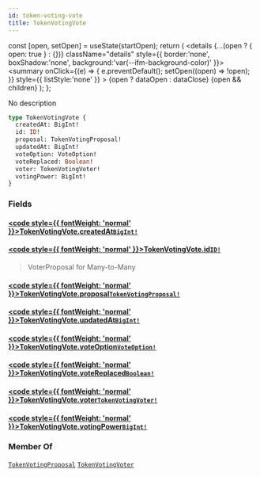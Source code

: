 ```yaml
---
id: token-voting-vote
title: TokenVotingVote
---
```









  const [open, setOpen] = useState(startOpen);
  return (
    <details {...(open ? { open: true } : {})} className="details" style={{ border:'none', boxShadow:'none', background:'var(--ifm-background-color)' }}>
      <summary
        onClick={(e) => {
          e.preventDefault();
          setOpen((open) => !open);
        }}
        style={{ listStyle:'none' }}
      >
      {open ? dataOpen : dataClose}
      </summary>
      {open && children}
    </details>
  );
};








No description


```graphql
type TokenVotingVote {
  createdAt: BigInt!
  id: ID!
  proposal: TokenVotingProposal!
  updatedAt: BigInt!
  voteOption: VoteOption!
  voteReplaced: Boolean!
  voter: TokenVotingVoter!
  votingPower: BigInt!
}
```




### Fields

#### [<code style={{ fontWeight: 'normal' }}>TokenVotingVote.<b>createdAt</b></code>](#)<Bullet />[`BigInt!`](/docs/next/subgraph/reference-guide/scalars/big-int) <Badge class="badge badge--secondary" text="non-null"/> <Badge class="badge badge--secondary" text="scalar"/> 
> 
> 
> 
> 

#### [<code style={{ fontWeight: 'normal' }}>TokenVotingVote.<b>id</b></code>](#)<Bullet />[`ID!`](/docs/next/subgraph/reference-guide/scalars/id) <Badge class="badge badge--secondary" text="non-null"/> <Badge class="badge badge--secondary" text="scalar"/> 
> 
> 
> VoterProposal for Many-to-Many
> 

#### [<code style={{ fontWeight: 'normal' }}>TokenVotingVote.<b>proposal</b></code>](#)<Bullet />[`TokenVotingProposal!`](/docs/next/subgraph/reference-guide/objects/token-voting-proposal) <Badge class="badge badge--secondary" text="non-null"/> <Badge class="badge badge--secondary" text="object"/> 
> 
> 
> 
> 

#### [<code style={{ fontWeight: 'normal' }}>TokenVotingVote.<b>updatedAt</b></code>](#)<Bullet />[`BigInt!`](/docs/next/subgraph/reference-guide/scalars/big-int) <Badge class="badge badge--secondary" text="non-null"/> <Badge class="badge badge--secondary" text="scalar"/> 
> 
> 
> 
> 

#### [<code style={{ fontWeight: 'normal' }}>TokenVotingVote.<b>voteOption</b></code>](#)<Bullet />[`VoteOption!`](/docs/next/subgraph/reference-guide/enums/vote-option) <Badge class="badge badge--secondary" text="non-null"/> <Badge class="badge badge--secondary" text="enum"/> 
> 
> 
> 
> 

#### [<code style={{ fontWeight: 'normal' }}>TokenVotingVote.<b>voteReplaced</b></code>](#)<Bullet />[`Boolean!`](/docs/next/subgraph/reference-guide/scalars/boolean) <Badge class="badge badge--secondary" text="non-null"/> <Badge class="badge badge--secondary" text="scalar"/> 
> 
> 
> 
> 

#### [<code style={{ fontWeight: 'normal' }}>TokenVotingVote.<b>voter</b></code>](#)<Bullet />[`TokenVotingVoter!`](/docs/next/subgraph/reference-guide/objects/token-voting-voter) <Badge class="badge badge--secondary" text="non-null"/> <Badge class="badge badge--secondary" text="object"/> 
> 
> 
> 
> 

#### [<code style={{ fontWeight: 'normal' }}>TokenVotingVote.<b>votingPower</b></code>](#)<Bullet />[`BigInt!`](/docs/next/subgraph/reference-guide/scalars/big-int) <Badge class="badge badge--secondary" text="non-null"/> <Badge class="badge badge--secondary" text="scalar"/> 
> 
> 
> 
> 





### Member Of

[`TokenVotingProposal`](/docs/next/subgraph/reference-guide/objects/token-voting-proposal)  <Badge class="badge badge--secondary" text="object"/><Bullet />[`TokenVotingVoter`](/docs/next/subgraph/reference-guide/objects/token-voting-voter)  <Badge class="badge badge--secondary" text="object"/>

